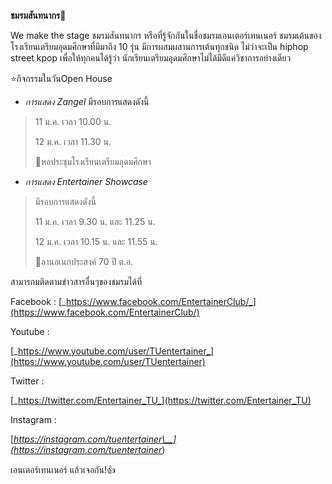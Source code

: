 
**ชมรมสันทนากร**💃

We make the stage ชมรมสันทนากร
หรือที่รู้จักกันในชื่อชมรมเอนเตอร์เทนเนอร์
ชมรมเต้นของโรงเรียนเตรียมอุดมศึกษาที่มีมาถึง 10 รุ่น
มีการผสมผสานการเต้นทุกชนิด ไม่ว่าจะเป็น hiphop street kpop
เพื่อให้ทุกคนได้รู้ว่า
นักเรียนเตรียมอุดมศึกษาไม่ได้มีดีแค่วิชาการอย่างเดียว

⭐กิจกรรมในวันOpen House

- _การแสดง Zangel_ มีรอบการแสดงดังนี้

> 11 ม.ค. เวลา 10.00 น.
>
> 12 ม.ค. เวลา 11.30 น.
>
> 📌หอประชุมโรงเรียนเตรียมอุดมศึกษา

- _การแสดง Entertainer Showcase_

> มีรอบการแสดงดังนี้
>
> 11 ม.ค. เวลา 9.30 น. และ 11.25 น.
>
> 12 ม.ค. เวลา 10.15 น. และ 11.55 น.
>
> 📌ลานอเนกประสงค์ 70 ปี ต.อ.

สามารถมติดตามข่าวสารอื่นๆของชมรมได้ที่

Facebook :
[_https://www.facebook.com/EntertainerClub/_](https://www.facebook.com/EntertainerClub/)

Youtube :

[_https://www.youtube.com/user/TUentertainer_](https://www.youtube.com/user/TUentertainer)

Twitter :

[_https://twitter.com/Entertainer_TU_](https://twitter.com/Entertainer_TU)

Instagram :

[_https://instagram.com/tuentertainer\__](https://instagram.com/tuentertainer_)

เอนเตอร์เทนเนอร์ แล้วเจอกัน!👍

